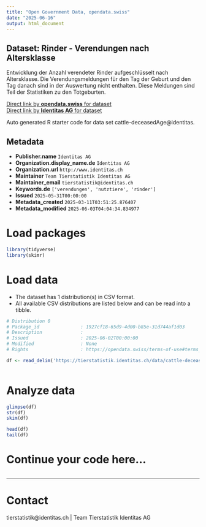 ```yaml
---
title: "Open Government Data, opendata.swiss"
date: "2025-06-16"
output: html_document
---
```


## Dataset: Rinder - Verendungen nach Altersklasse

Entwicklung der Anzahl verendeter Rinder aufgeschlüsselt nach Altersklasse. Die Verendungsmeldungen für den Tag der Geburt und den Tag danach sind in der Auswertung nicht enthalten. Diese Meldungen sind Teil der Statistiken zu den Totgeburten.

[Direct link by **opendata.swiss** for dataset](https://opendata.swiss/de/dataset/rinder-verendungen-nach-altersklasse)<br>
[Direct link by **Identitas AG** for dataset](https://tierstatistik.identitas.ch/)

Auto generated R starter code for data set cattle-deceasedAge@identitas.

## Metadata

- **Publisher.name** `Identitas AG`
- **Organization.display_name.de** `Identitas AG`
- **Organization.url** `http://www.identitas.ch`
- **Maintainer** `Team Tierstatistik Identitas AG`
- **Maintainer_email** `tierstatistik@identitas.ch`
- **Keywords.de** `['verendungen', 'nutztiere', 'rinder']`
- **Issued** `2025-05-31T00:00:00`
- **Metadata_created** `2025-03-11T03:51:25.876407`
- **Metadata_modified** `2025-06-03T04:04:34.834977`


# Load packages

```r

library(tidyverse)
library(skimr)

```

# Load data

-   The dataset has 1 distribution(s) in CSV format.
-   All available CSV distributions are listed below and can be read into a tibble.

```r

# Distribution 0
# Package_id               : 1927cf18-65d9-4d00-b85e-31d744af1d03
# Description              : 
# Issued                   : 2025-06-02T00:00:00
# Modified                 : None
# Rights                   : https://opendata.swiss/terms-of-use#terms_by

df <- read_delim('https://tierstatistik.identitas.ch/data/cattle-deceasedAge.csv')



```

# Analyze data

```r

glimpse(df)
str(df)
skim(df)

head(df)
tail(df)

```

# Continue your code here...

```r

```

------------------------------------------------------------------------

# Contact

tierstatistik@identitas.ch | Team Tierstatistik Identitas AG
